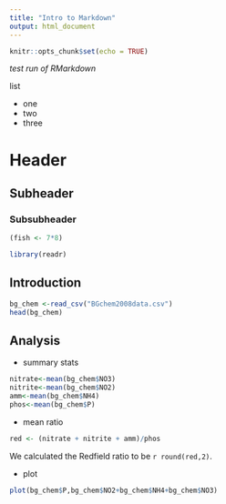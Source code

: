 ```yaml
---
title: "Intro to Markdown"
output: html_document
---
```


```r
knitr::opts_chunk$set(echo = TRUE)
```

*test run of RMarkdown*

list

* one
* two 
* three

# Header

## Subheader

### Subsubheader

```r
(fish <- 7*8)
```



```r
library(readr)
```

## Introduction

```r
bg_chem <-read_csv("BGchem2008data.csv")
head(bg_chem)
```

## Analysis

* summary stats

```r
nitrate<-mean(bg_chem$NO3)
nitrite<-mean(bg_chem$NO2)
amm<-mean(bg_chem$NH4)
phos<-mean(bg_chem$P)


```

* mean ratio

```r
red <- (nitrate + nitrite + amm)/phos

```

We calculated the Redfield ratio to be `r round(red,2)`.

* plot

```r
plot(bg_chem$P,bg_chem$NO2+bg_chem$NH4+bg_chem$NO3)
```






